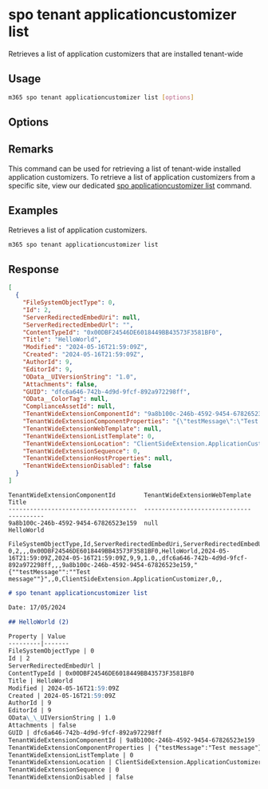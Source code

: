 
# spo tenant applicationcustomizer list

Retrieves a list of application customizers that are installed tenant-wide

## Usage

```sh
m365 spo tenant applicationcustomizer list [options]
```

## Options

<Global />

## Remarks

This command can be used for retrieving a list of tenant-wide installed application customizers. To retrieve a list of application customizers from a specific site, view our dedicated [spo applicationcustomizer list](../applicationcustomizer/applicationcustomizer-list.mdx) command.

## Examples

Retrieves a list of application customizers.

```sh
m365 spo tenant applicationcustomizer list
```

## Response

<Tabs>
  <TabItem value="JSON">

  ```json
  [
    {
      "FileSystemObjectType": 0,
      "Id": 2,
      "ServerRedirectedEmbedUri": null,
      "ServerRedirectedEmbedUrl": "",
      "ContentTypeId": "0x00DBF24546DE6018449BB43573F3581BF0",
      "Title": "HelloWorld",
      "Modified": "2024-05-16T21:59:09Z",
      "Created": "2024-05-16T21:59:09Z",
      "AuthorId": 9,
      "EditorId": 9,
      "OData__UIVersionString": "1.0",
      "Attachments": false,
      "GUID": "dfc6a646-742b-4d9d-9fcf-892a972298ff",
      "OData__ColorTag": null,
      "ComplianceAssetId": null,
      "TenantWideExtensionComponentId": "9a8b100c-246b-4592-9454-67826523e159",
      "TenantWideExtensionComponentProperties": "{\"testMessage\":\"Test message\"}",
      "TenantWideExtensionWebTemplate": null,
      "TenantWideExtensionListTemplate": 0,
      "TenantWideExtensionLocation": "ClientSideExtension.ApplicationCustomizer",
      "TenantWideExtensionSequence": 0,
      "TenantWideExtensionHostProperties": null,
      "TenantWideExtensionDisabled": false
    }
  ]
  ```

  </TabItem>
  <TabItem value="Text">

  ```text
  TenantWideExtensionComponentId        TenantWideExtensionWebTemplate  Title
  ------------------------------------  ------------------------------  ----------
  9a8b100c-246b-4592-9454-67826523e159  null                            HelloWorld
  ```

  </TabItem>
  <TabItem value="CSV">

  ```csv
  FileSystemObjectType,Id,ServerRedirectedEmbedUri,ServerRedirectedEmbedUrl,ContentTypeId,Title,Modified,Created,AuthorId,EditorId,OData__UIVersionString,Attachments,GUID,OData__ColorTag,ComplianceAssetId,TenantWideExtensionComponentId,TenantWideExtensionComponentProperties,TenantWideExtensionWebTemplate,TenantWideExtensionListTemplate,TenantWideExtensionLocation,TenantWideExtensionSequence,TenantWideExtensionHostProperties,TenantWideExtensionDisabled
  0,2,,,0x00DBF24546DE6018449BB43573F3581BF0,HelloWorld,2024-05-16T21:59:09Z,2024-05-16T21:59:09Z,9,9,1.0,,dfc6a646-742b-4d9d-9fcf-892a972298ff,,,9a8b100c-246b-4592-9454-67826523e159,"{""testMessage"":""Test message""}",,0,ClientSideExtension.ApplicationCustomizer,0,,
  ```

  </TabItem>
  <TabItem value="Markdown">

  ```md
  # spo tenant applicationcustomizer list

  Date: 17/05/2024

  ## HelloWorld (2)

  Property | Value
  ---------|-------
  FileSystemObjectType | 0
  Id | 2
  ServerRedirectedEmbedUrl |
  ContentTypeId | 0x00DBF24546DE6018449BB43573F3581BF0
  Title | HelloWorld
  Modified | 2024-05-16T21:59:09Z
  Created | 2024-05-16T21:59:09Z
  AuthorId | 9
  EditorId | 9
  OData\_\_UIVersionString | 1.0
  Attachments | false
  GUID | dfc6a646-742b-4d9d-9fcf-892a972298ff
  TenantWideExtensionComponentId | 9a8b100c-246b-4592-9454-67826523e159
  TenantWideExtensionComponentProperties | {"testMessage":"Test message"}
  TenantWideExtensionListTemplate | 0
  TenantWideExtensionLocation | ClientSideExtension.ApplicationCustomizer
  TenantWideExtensionSequence | 0
  TenantWideExtensionDisabled | false
  ```

  </TabItem>
</Tabs>
